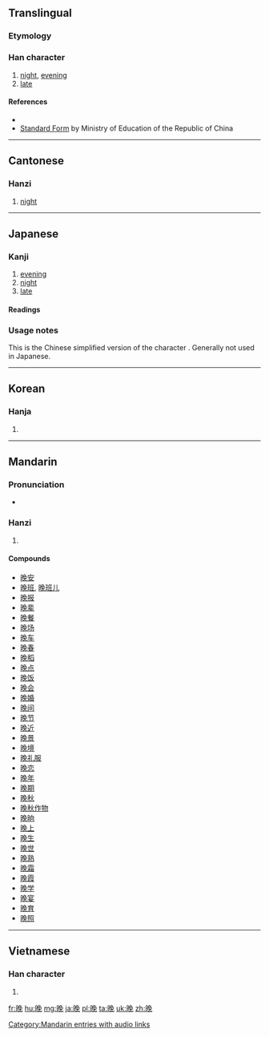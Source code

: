 {{zh-hanzi|{{zh-lookup|晚}}}}
{{also|晩}}
==Translingual==
===Etymology===
{{rfe|lang=zh}}
===Han character===
{{Han char|rn=72|rad=日|as=07|sn=11|four=6701<sub>6</sub>|canj=日弓日山 (ANAU)}}

# [[night]], [[evening]]
# [[late]]

====References====
* {{Han ref|kx=0495.340|dkj=13940|dj=0861.210|hdz=21514.040|uh=665A|ud=26202|bh=B1DF|bd=45535}}
* [http://stroke-order.learningweb.moe.edu.tw/characterQueryResult.do?word=%E6%99%9A Standard Form] by Ministry of Education of the Republic of China

----

==Cantonese==

===Hanzi===
{{yue-hanzi|jyut=|y=maan5}}

# {{defn|lang=yue|sort=日07}} [[night]]{{attention|yue}}

----

==Japanese==
{{ja-forms|[[晩]]|晚|晚}}

===Kanji===
{{ja-kanji|grade=uc|rs=日07}}

# [[evening]]
# [[night]]
# [[late]]

====Readings====
{{ja-readings
|on=[[ばん]] (ban)
|kun=[[くれ]] (kure), [[おそい|おそ-い]] ([[晚い|晚-い]], oso-i)
}}

===Usage notes===
This is the Chinese simplified version of the character {{l|ja|晩}}.  Generally not used in Japanese.

----

==Korean==

===Hanja===
{{ko-hanja|hangeul=만|eumhun=|rv=man|mr=man|y=man}}

# {{defn|lang=ko|sort=日07}}

----

==Mandarin==

===Pronunciation===
* {{audio|zh-wǎn.ogg|audio}}

===Hanzi===
{{cmn-hanzi|pin=[[wǎn]] ([[wan3]])|wg=wan<sup>3</sup>}}

# {{defn|lang=cmn|sort=日07}}

====Compounds====
* [[晚安]]
* [[晚班]], [[晚班儿]]
* [[晚报]]
* [[晚辈]]
* [[晚餐]]
* [[晚场]]
* [[晚车]]
* [[晚春]]
* [[晚稻]]
* [[晚点]]
* [[晚饭]]
* [[晚会]]
* [[晚婚]]
* [[晚间]]
* [[晚节]]
* [[晚近]]
* [[晚景]]
* [[晚境]]
* [[晚礼服]]
* [[晚恋]]
* [[晚年]]
* [[晚期]]
* [[晚秋]]
* [[晚秋作物]]
* [[晚晌]]
* [[晚上]]
* [[晚生]]
* [[晚世]]
* [[晚熟]]
* [[晚霜]]
* [[晚霞]]
* [[晚学]]
* [[晚宴]]
* [[晚育]]
* [[晚照]]

[[Category:Mandarin entries with audio links]]

----

==Vietnamese==

===Han character===
{{vi-hantu|[[vãn]], [[muộn]]|rs=日07}}

# {{defn|lang=vi|sort=日07}}

[[fr:晚]]
[[hu:晚]]
[[mg:晚]]
[[ja:晚]]
[[pl:晚]]
[[ta:晚]]
[[uk:晚]]
[[zh:晚]]